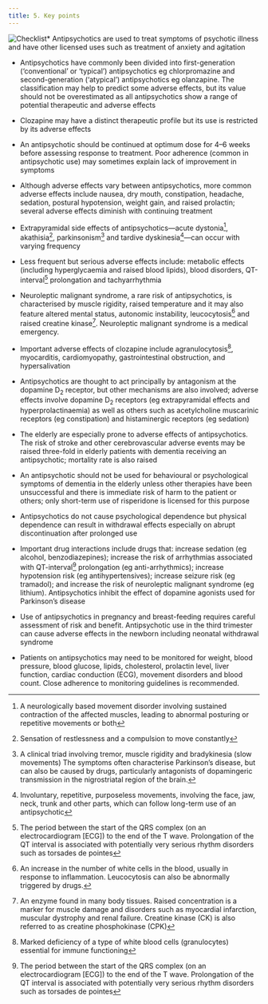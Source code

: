 ```yaml
---
title: 5. Key points
---
```



![Checklist](../../assets/con134939.jpg)* Antipsychotics are used to treat symptoms of psychotic illness and have other licensed uses such as treatment of anxiety and agitation  
  

* Antipsychotics have commonly been divided into first-generation (‘conventional’ or ‘typical’) antipsychotics eg chlorpromazine and second-generation (‘atypical’) antipsychotics eg olanzapine. The classification may help to predict some adverse effects, but its value should not be overestimated as all antipsychotics show a range of potential therapeutic and adverse effects  
  

* Clozapine may have a distinct therapeutic profile but its use is restricted by its adverse effects  
  

* An antipsychotic should be continued at optimum dose for 4–6 weeks before assessing response to treatment. Poor adherence (common in antipsychotic use) may sometimes explain lack of improvement in symptoms  
  

* Although adverse effects vary between antipsychotics, more common adverse effects include nausea, dry mouth, constipation, headache, sedation, postural hypotension, weight gain, and raised prolactin; several adverse effects diminish with continuing treatment  
  

* Extrapyramidal side effects of antipsychotics—acute dystonia[^1], akathisia[^2], parkinsonism[^3] and tardive dyskinesia[^4]—can occur with varying frequency  
  

* Less frequent but serious adverse effects include: metabolic effects (including hyperglycaemia and raised blood lipids), blood disorders, QT-interval[^5] prolongation and tachyarrhythmia  
  

* Neuroleptic malignant syndrome, a rare risk of antipsychotics, is characterised by muscle rigidity, raised temperature and it may also feature altered mental status, autonomic instability, leucocytosis[^6] and raised creatine kinase[^7]. Neuroleptic malignant syndrome is a medical emergency.  
  

* Important adverse effects of clozapine include agranulocytosis[^8], myocarditis, cardiomyopathy, gastrointestinal obstruction, and hypersalivation  
  

* Antipsychotics are thought to act principally by antagonism at the dopamine D<sub>2</sub> receptor, but other mechanisms are also involved; adverse effects involve dopamine D<sub>2</sub> receptors (eg extrapyramidal effects and hyperprolactinaemia) as well as others such as acetylcholine muscarinic receptors (eg constipation) and histaminergic receptors (eg sedation)  
  

* The elderly are especially prone to adverse effects of antipsychotics. The risk of stroke and other cerebrovascular adverse events may be raised three-fold in elderly patients with dementia receiving an antipsychotic; mortality rate is also raised  
  

* An antipsychotic should not be used for behavioural or psychological symptoms of dementia in the elderly unless other therapies have been unsuccessful and there is immediate risk of harm to the patient or others; only short-term use of risperidone is licensed for this purpose  
  

* Antipsychotics do not cause psychological dependence but physical dependence can result in withdrawal effects especially on abrupt discontinuation after prolonged use  
  

* Important drug interactions include drugs that: increase sedation (eg alcohol, benzodiazepines); increase the risk of arrhythmias associated with QT-interval[^9] prolongation (eg anti-arrhythmics); increase hypotension risk (eg antihypertensives); increase seizure risk (eg tramadol); and increase the risk of neuroleptic malignant syndrome (eg lithium). Antipsychotics inhibit the effect of dopamine agonists used for Parkinson’s disease  
  

* Use of antipsychotics in pregnancy and breast-feeding requires careful assessment of risk and benefit. Antipsychotic use in the third trimester can cause adverse effects in the newborn including neonatal withdrawal syndrome  
  

* Patients on antipsychotics may need to be monitored for weight, blood pressure, blood glucose, lipids, cholesterol, prolactin level, liver function, cardiac conduction (ECG), movement disorders and blood count. Close adherence to monitoring guidelines is recommended.  
  



[^1]: A neurologically based movement disorder involving sustained contraction of the affected muscles, leading to abnormal posturing or repetitive movements or both


[^2]: Sensation of restlessness and a compulsion to move constantly


[^3]: A clinical triad involving tremor, muscle rigidity and bradykinesia (slow movements) The symptoms often characterise Parkinson’s disease, but can also be caused by drugs, particularly antagonists of dopamingeric transmission in the nigrostriatal region of the brain.


[^4]: Involuntary, repetitive, purposeless movements, involving the face, jaw, neck, trunk and other parts, which can follow long-term use of an antipsychotic


[^5]: The period between the start of the QRS complex (on an electrocardiogram [ECG]) to the end of the T wave. Prolongation of the QT interval is associated with potentially very serious rhythm disorders such as torsades de pointes


[^6]: An increase in the number of white cells in the blood, usually in response to inflammation. Leucocytosis can also be abnormally triggered by drugs.


[^7]: An enzyme found in many body tissues. Raised concentration is a marker for muscle damage and disorders such as myocardial infarction, muscular dystrophy and renal failure. Creatine kinase (CK) is also referred to as creatine phosphokinase (CPK)


[^8]: Marked deficiency of a type of white blood cells (granulocytes) essential for immune functioning


[^9]: The period between the start of the QRS complex (on an electrocardiogram [ECG]) to the end of the T wave. Prolongation of the QT interval is associated with potentially very serious rhythm disorders such as torsades de pointes
